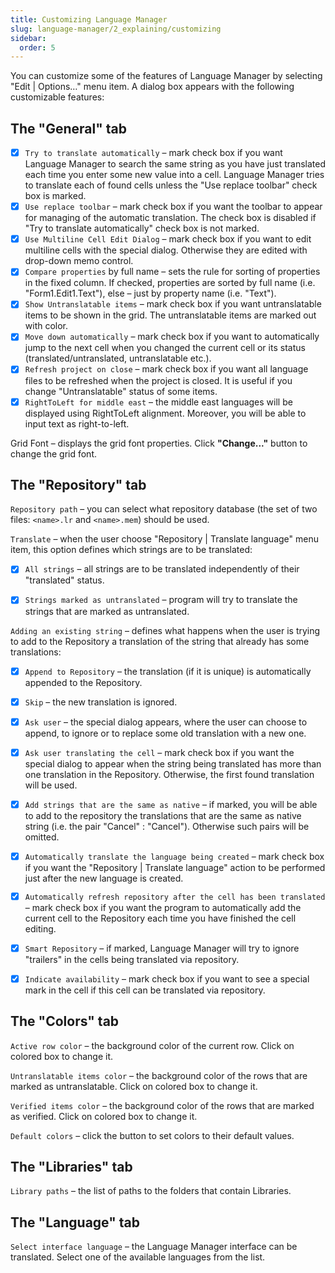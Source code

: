```yaml
---
title: Customizing Language Manager
slug: language-manager/2_explaining/customizing
sidebar:
  order: 5
---
```


You can customize some of the features of Language Manager by selecting "Edit | Options…" menu item. A dialog box appears with the following customizable features:


## The "General" tab

- [x]  `Try to translate automatically` – mark check box if you want Language Manager to search the same string as you have just translated each time you enter some new value into a cell. Language Manager tries to translate each of found cells unless the "Use replace toolbar" check box is marked.
- [x]  `Use replace toolbar` – mark check box if you want the toolbar to appear for managing of the automatic translation. The check box is disabled if "Try to translate automatically" check box is not marked.
- [x]  `Use Multiline Cell Edit Dialog` – mark check box if you want to edit multiline cells with the special dialog. Otherwise they are edited with drop-down memo control.
- [x]  `Compare properties` by full name – sets the rule for sorting of properties in the fixed column. If checked, properties are sorted by full name (i.e. "Form1.Edit1.Text"), else – just by property name (i.e. "Text").
- [x]  `Show Untranslatable items` – mark check box if you want untranslatable items to be shown in the grid. The untranslatable items are marked out with color.
- [x]  `Move down automatically` – mark check box if you want to automatically jump to the next cell when you changed the current cell or its status (translated/untranslated, untranslatable etc.).
- [x]  `Refresh project on close` – mark check box if you want all language files to be refreshed when the project is closed. It is useful if you change "Untranslatable" status of some items.
- [x]  `RightToLeft for middle east` – the middle east languages will be displayed using RightToLeft alignment. Moreover, you will be able to input text as right-to-left.

Grid Font – displays the grid font properties. Click **"Change..."** button to change the grid font.

## The "Repository" tab

`Repository path` – you can select what repository database (the set of two files: `<name>.lr` and `<name>.mem`) should be used.

`Translate` – when the user choose "Repository | Translate language" menu item, this option defines which strings are to be translated:
- [x]  `All strings` – all strings are to be translated independently of their "translated" status.
- [x]  `Strings marked as untranslated` – program will try to translate the strings that are marked as untranslated.



`Adding an existing string` – defines what happens when the user is trying to add to the Repository a translation of the string that already has some translations:
- [x]  `Append to Repository` – the translation (if it is unique) is automatically appended to the Repository.
- [x]  `Skip` – the new translation is ignored.
- [x]  `Ask user` – the special dialog appears, where the user can choose to append, to ignore or to replace some old translation with a new one.



- [x]  `Ask user translating the cell` – mark check box if you want the special dialog to appear when the string being translated has more than one translation in the Repository. Otherwise, the first found translation will be used.
- [x]  `Add strings that are the same as native` – if marked, you will be able to add to the repository the translations that are the same as native string (i.e. the pair "Cancel" : "Cancel"). Otherwise such pairs will be omitted.
- [x]  `Automatically translate the language being created` – mark check box if you want the "Repository | Translate language" action to be performed just after the new language is created.
- [x]  `Automatically refresh repository after the cell has been translated` – mark check box if you want the program to automatically add the current cell to the Repository each time you have finished the cell editing.
- [x]  `Smart Repository` – if marked, Language Manager will try to ignore "trailers" in the cells being translated via repository.
- [x]  `Indicate availability` – mark check box if you want to see a special mark in the cell if this cell can be translated via repository.

## The "Colors" tab

`Active row color` – the background color of the current row. Click on colored box to change it.

`Untranslatable items color` – the background color of the rows that are marked as untranslatable. Click on colored box to change it.

`Verified items color` – the background color of the rows that are marked as verified. Click on colored box to change it.

`Default colors` – click the button to set colors to their default values.

## The "Libraries" tab

`Library paths` – the list of paths to the folders that contain Libraries.

## The "Language" tab

`Select interface language` – the Language Manager interface can be translated. Select one of the available languages from the list. 


